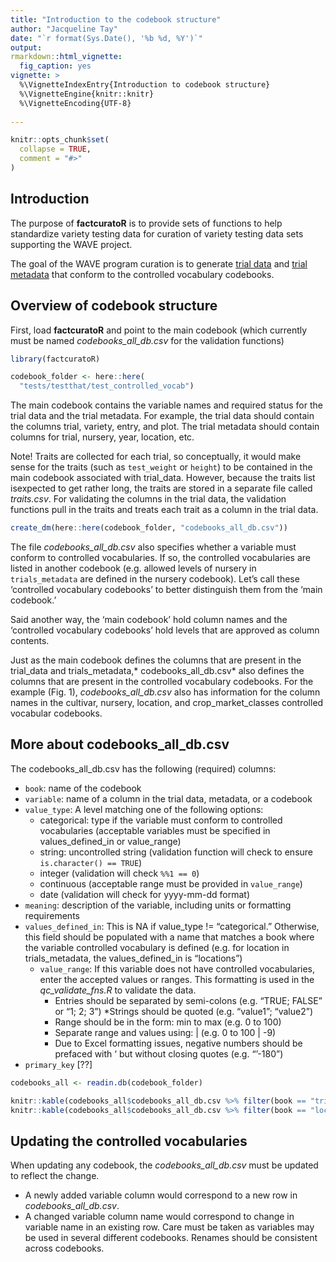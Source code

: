 ```yaml
---
title: "Introduction to the codebook structure"
author: "Jacqueline Tay"
date: "`r format(Sys.Date(), '%b %d, %Y')`"
output: 
rmarkdown::html_vignette:
  fig_caption: yes
vignette: >
  %\VignetteIndexEntry{Introduction to codebook structure}
  %\VignetteEngine{knitr::knitr}
  %\VignetteEncoding{UTF-8}
  
---
```


```r
knitr::opts_chunk$set(
  collapse = TRUE,
  comment = "#>"
)
```

## Introduction

The purpose of **factcuratoR** is to provide sets of functions to help standardize variety testing data for curation of variety testing data sets supporting the WAVE project.

The goal of the WAVE program curation is to generate <u>trial data</u> and <u>trial metadata</u> that conform to the controlled vocabulary codebooks.

## Overview of codebook structure

First, load **factcuratoR** and point to the main codebook (which currently must 
be named *codebooks_all_db.csv* for the validation functions)

```r
library(factcuratoR)

codebook_folder <- here::here(
  "tests/testthat/test_controlled_vocab")
```

The main codebook contains the variable names and required status for the trial data and the trial metadata. For example, the trial data should contain the columns trial, variety, entry, and plot. The trial metadata should contain columns for
trial, nursery, year, location, etc.

<span class="important"> Note! </span> Traits are collected for each trial, so conceptually, it would make sense for the traits (such as `test_weight` or `height`) to be contained in the main codebook associated with trial_data. However, because the traits list isexpected to get rather long, the traits are stored in a separate file called 
*traits.csv*.  For validating the columns in the trial data, the validation 
functions pull in the traits and treats each trait as a column in the trial data.

```r
create_dm(here::here(codebook_folder, "codebooks_all_db.csv"))
```

The file *codebooks_all_db.csv* also specifies whether a variable must conform to 
controlled vocabularies. If so, the controlled vocabularies are listed
in another codebook (e.g. allowed levels of nursery in `trials_metadata`
are defined in the nursery codebook).  Let's call these 'controlled vocabulary
codebooks' to better distinguish them from the 'main codebook.'

Said another way, the 'main codebook' hold column names and the 'controlled 
vocabulary codebooks' hold levels that are approved as column contents.

Just as the main codebook defines the columns that are present in the trial_data and trials_metadata,* codebooks_all_db.csv* also defines the columns that are present in the controlled vocabulary codebooks.  For the example (Fig. 1), *codebooks_all_db.csv* also has information for the column names in the cultivar, nursery, location, and crop_market_classes controlled vocabular codebooks.

## More about codebooks_all_db.csv

The codebooks_all_db.csv has the following (required) columns:

* `book`: name of the codebook  
* `variable`: name of a column in the trial data, metadata, or a codebook  
* `value_type`: A level matching one of the following options:  
  * categorical: type if the variable must conform to controlled vocabularies 
(acceptable variables must be specified in values_defined_in or value_range)  
  * string: uncontrolled string (validation function will check to ensure `is.character() == TRUE`)  
  * integer (validation will check `%%1 == 0`)  
  * continuous (acceptable range must be provided in `value_range`)  
  * date (validation will check for yyyy-mm-dd format)  
* `meaning`: description of the variable, including units or formatting requirements
* `values_defined_in`: This is NA if value_type != "categorical." Otherwise, 
this field should be populated with a name that matches a book where the variable
controlled vocabulary is defined 
(e.g. for location in trials_metadata, the values_defined_in is "locations")
  * `value_range`: If this variable does not have controlled vocabularies, enter the accepted values or ranges.  This formatting is used in the *qc_validate_fns.R* to validate the data.   
    * Entries should be separated by semi-colons (e.g. "TRUE; FALSE" or "1; 2; 3")
    *Strings should be quoted (e.g. “value1”; “value2”)  
    * Range should be in the form: min to max (e.g. 0 to 100) 
    * Separate range and values using: | (e.g. 0 to 100 | -9)
    * Due to Excel formatting issues, negative numbers should be prefaced with ‘ but without closing quotes (e.g. "‘-180")
* `primary_key` [??]


```r
codebooks_all <- readin.db(codebook_folder)

knitr::kable(codebooks_all$codebooks_all_db.csv %>% filter(book == "trial_data"))
knitr::kable(codebooks_all$codebooks_all_db.csv %>% filter(book == "locations"))
```

## Updating the controlled vocabularies

When updating any codebook, the *codebooks_all_db.csv* must be updated to reflect the change.    

* A newly added variable column would correspond to a new row in *codebooks_all_db.csv*.  
* A changed variable column name would correspond to change in variable name in an existing row.  Care must be taken as variables may be used in several different codebooks. Renames should be consistent across codebooks.   

